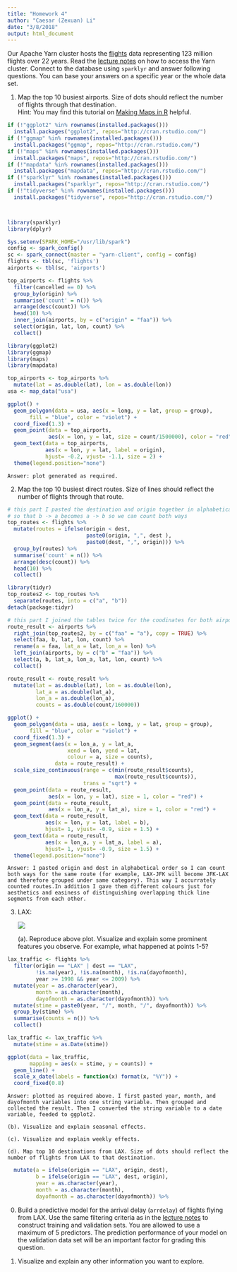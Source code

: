 ```yaml
---
title: "Homework 4"
author: "Caesar (Zexuan) Li"
date: "3/8/2018"
output: html_document
---
```


Our Apache Yarn cluster hosts the [flights](http://stat-computing.org/dataexpo/2009/the-data.html) data representing 123 million flights over 22 years. Read the [lecture notes](http://hua-zhou.github.io/teaching/biostatm280-2018winter/slides/12-sparklyr/sparklyr-flights.html) on how to access the Yarn cluster. Connect to the database using `sparklyr` and answer following questions. You can base your answers on a specific year or the whole data set.

1. Map the top 10 busiest airports. Size of dots should reflect the number of flights through that destination.  
Hint: You may find this tutorial on [Making Maps in R](http://eriqande.github.io/rep-res-web/lectures/making-maps-with-R.html) helpful.

```R
if (!"ggplot2" %in% rownames(installed.packages()))  
  install.packages("ggplot2", repos="http://cran.rstudio.com/")
if (!"ggmap" %in% rownames(installed.packages()))  
  install.packages("ggmap", repos="http://cran.rstudio.com/")
if (!"maps" %in% rownames(installed.packages()))  
  install.packages("maps", repos="http://cran.rstudio.com/")
if (!"mapdata" %in% rownames(installed.packages()))  
  install.packages("mapdata", repos="http://cran.rstudio.com/")
if (!"sparklyr" %in% rownames(installed.packages()))  
  install.packages("sparklyr", repos="http://cran.rstudio.com/")
if (!"tidyverse" %in% rownames(installed.packages()))  
  install.packages("tidyverse", repos="http://cran.rstudio.com/")



library(sparklyr)
library(dplyr)

Sys.setenv(SPARK_HOME="/usr/lib/spark")
config <- spark_config()
sc <- spark_connect(master = "yarn-client", config = config)
flights <- tbl(sc, 'flights')
airports <- tbl(sc, 'airports')

top_airports <- flights %>% 
  filter(cancelled == 0) %>%
  group_by(origin) %>%
  summarise('count' = n()) %>%
  arrange(desc(count)) %>%
  head(10) %>%
  inner_join(airports, by = c("origin" = "faa")) %>%
  select(origin, lat, lon, count) %>%
  collect()

library(ggplot2)
library(ggmap)
library(maps)
library(mapdata)

top_airports <- top_airports %>% 
  mutate(lat = as.double(lat), lon = as.double(lon))
usa <- map_data("usa")

ggplot() +  
  geom_polygon(data = usa, aes(x = long, y = lat, group = group), 
       fill = "blue", color = "violet") +
  coord_fixed(1.3) +
  geom_point(data = top_airports, 
             aes(x = lon, y = lat, size = count/1500000), color = "red") +
  geom_text(data = top_airports, 
            aes(x = lon, y = lat, label = origin), 
            hjust= -0.2, vjust= -1.1, size = 2) +
  theme(legend.position="none")
```

    Answer: plot generated as required.

2. Map the top 10 busiest direct routes. Size of lines should reflect the number of flights through that route.

```R
# this part I pasted the destination and origin together in alphabetical order
# so that b -> a becomes a -> b so we can count both ways
top_routes <- flights %>%
  mutate(routes = ifelse(origin < dest, 
                         paste0(origin, ",", dest ), 
                         paste0(dest, ",", origin))) %>%
  group_by(routes) %>%
  summarise('count' = n()) %>%
  arrange(desc(count)) %>%
  head(10) %>%
  collect()

library(tidyr)
top_routes2 <- top_routes %>%
  separate(routes, into = c("a", "b")) 
detach(package:tidyr)

# this part I joined the tables twice for the coodinates for both airports
route_result <- airports %>%
  right_join(top_routes2, by = c("faa" = "a"), copy = TRUE) %>%
  select(faa, b, lat, lon, count) %>%
  rename(a = faa, lat_a = lat, lon_a = lon) %>%
  left_join(airports, by = c("b" = "faa")) %>%
  select(a, b, lat_a, lon_a, lat, lon, count) %>%
  collect()

route_result <- route_result %>% 
  mutate(lat = as.double(lat), lon = as.double(lon), 
         lat_a = as.double(lat_a), 
         lon_a = as.double(lon_a), 
         counts = as.double(count/160000))

ggplot() +  
  geom_polygon(data = usa, aes(x = long, y = lat, group = group), 
       fill = "blue", color = "violet") +
  coord_fixed(1.3) +
  geom_segment(aes(x = lon_a, y = lat_a, 
                   xend = lon, yend = lat, 
                   colour = a, size = counts), 
               data = route_result) +
  scale_size_continuous(range = c(min(route_result$counts), 
                                  max(route_result$counts)), 
                        trans = "sqrt") +
  geom_point(data = route_result, 
             aes(x = lon, y = lat), size = 1, color = "red") +
  geom_point(data = route_result, 
             aes(x = lon_a, y = lat_a), size = 1, color = "red") +
  geom_text(data = route_result, 
            aes(x = lon, y = lat, label = b), 
            hjust= 1, vjust= -0.9, size = 1.5) +
  geom_text(data = route_result, 
            aes(x = lon_a, y = lat_a, label = a), 
            hjust= 1, vjust= -0.9, size = 1.5) +
  theme(legend.position="none")
```

    Answer: I pasted origin and dest in alphabetical order so I can count both ways for the same route (for example, LAX-JFK will become JFK-LAX and therefore grouped under same category). This way I accurrately counted routes.In addition I gave them different colours just for aesthetics and easiness of distinguishing overlapping thick line segments from each other.

3. LAX:
  
    <p align="center">
    ![](./lax-by-day-98-08.png)
    </p>

    (a). Reproduce above plot. Visualize and explain some prominent features you observe. For example, what happened at points 1-5?
    
```R
lax_traffic <- flights %>%
  filter(origin == "LAX" | dest == "LAX", 
         !is.na(year), !is.na(month), !is.na(dayofmonth), 
         year >= 1998 && year <= 2009) %>%
  mutate(year = as.character(year), 
         month = as.character(month),
         dayofmonth = as.character(dayofmonth)) %>%
  mutate(stime = paste0(year, "/", month, "/", dayofmonth)) %>%
  group_by(stime) %>%
  summarise(counts = n()) %>%
  collect()

lax_traffic <- lax_traffic %>%
  mutate(stime = as.Date(stime))

ggplot(data = lax_traffic,
       mapping = aes(x = stime, y = counts)) +
  geom_line() +
  scale_x_date(labels = function(x) format(x, "%Y")) +
  coord_fixed(0.8)
```

    Answer: plotted as required above. I first pasted year, month, and dayofmonth variables into one string variable. Then grouped and collected the result. Then I converted the string variable to a date variable, feeded to ggplot2.

    (b). Visualize and explain seasonal effects.
  
    (c). Visualize and explain weekly effects.
  
    (d). Map top 10 destinations from LAX. Size of dots should reflect the number of flights from LAX to that destination.

```R
  mutate(a = ifelse(origin == "LAX", origin, dest), 
         b = ifelse(origin == "LAX", dest, origin),
         year = as.character(year), 
         month = as.character(month),
         dayofmonth = as.character(dayofmonth)) %>%
```
   
0. Build a predictive model for the arrival delay (`arrdelay`) of flights flying from LAX. Use the same filtering criteria as in the [lecture notes](http://hua-zhou.github.io/teaching/biostatm280-2018winter/slides/12-sparklyr/sparklyr-flights.html) to construct training and validation sets. You are allowed to use a maximum of 5 predictors. The prediction performance of your model on the validation data set will be an important factor for grading this question.
    
0. Visualize and explain any other information you want to explore.
  

